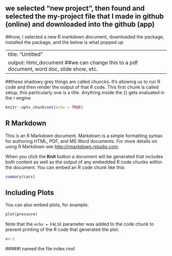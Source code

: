 ## we selected "new project", then found and selected the my-project file that I made in github (online) and downloaded into the github (app)

##now, I selected a new R markdown document, downloaded the package, installed the package, and the below is what popped up

---
title: "Untitled"
output: html_document ##we can change this to a pdf document, word doc, slide show, etc.
---
##these shadowy grey things are called chuncks.  It's allowing us to run R code and then render the output of that R code.  This first chunk is called setup, this particularly one is a title.  Anything inside the {} gets evaluated in the r engine
```r
knitr::opts_chunk$set(echo = TRUE)
```

## R Markdown

This is an R Markdown document. Markdown is a simple formatting syntax for authoring HTML, PDF, and MS Word documents. For more details on using R Markdown see <http://rmarkdown.rstudio.com>.

When you click the **Knit** button a document will be generated that includes both content as well as the output of any embedded R code chunks within the document. You can embed an R code chunk like this:

```r
summary(cars)
```

## Including Plots

You can also embed plots, for example:

```r
plot(pressure)
```

Note that the `echo = FALSE` parameter was added to the code chunk to prevent printing of the R code that generated the plot.

```r
x<-2
```

#####I named the file index.rmd